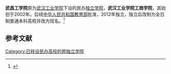 {{about|原[[武汉工业学院工商学院|武汉工业学院工商学院]]独立后形成的院校|原[[武汉科技大学中南分校|武汉科技大学中南分校]]独立后形成的院校|武昌理工学院}}
{{高校
|名称    =武昌工学院
|外文名  =Wuchang Institute of Technology
|图像    =[[File:WIT_LOGO.png|200px]]
|图像说明=
|校训    =
|建校    =2002年
|闭校    =
|校庆日  =
|类型    =民办普通本科高校
|校长    =
|院长    =
|书记    =
|教师    =
|职工    =
|学生    = 11000人
|地址    ={{CHN}}[[武汉市|武汉市]][[洪山区|洪山区]]白沙洲大道110号（原白沙洲张家湾街19号）
|校园环境=
|面积    =745亩，建筑面积35余万平方米
|代表色  =
|隶属    =[[湖北省教育厅|湖北省教育厅]]
|邮编    =
|电话    =
|网站    =http://www.wuit.cn/
|标志    =
|脚注    =
}}
'''武昌工学院'''原为[[武汉工业学院|武汉工业学院]]下设的民办[[独立学院|独立学院]]，'''武汉工业学院工商学院'''，其始创于2002年。后经[[中华人民共和国|中华人民共和国]][[中华人民共和国教育部|教育部]]批准，2012年独立，独立后改制为全日制普通本科高校并改为现名。<ref>{{Cite web |url=http://www.wuit.cn/gkxx/xxjj.htm |title=武昌工学院简介 |access-date=2016-09-25 |archive-date=2020-10-01 |archive-url=https://web.archive.org/web/20201001220827/http://www.wuit.cn/gkxx/xxjj.htm |dead-url=no }}</ref>

==参考文献==
{{reflist}}
{{Univ-stub}}

{{湖北高等院校}}
{{民办大学}}

[[Category:已转设民办高校的原独立学院|Category:已转设民办高校的原独立学院]]